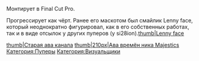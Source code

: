 {{Инфобокс для пуперов
|title2=heute.
|другие_ники=Kekusmajestics, Kekus, Majestics
|image3=[[Файл:QgEEPqBkOos.jpg|frame|heute.]]
|caption3=
|сферы_творчества=
|год_начала=2017
|image4=
|caption4=
|имя_фамилия=Александр Копытов
|дата_рождения=
|место_проживания=
|ссылки=[https://www.youtube.com/channel/UC4K_LWX7Jc8uCkrkUcWpLkg канал]
}}Монтирует в Final Cut Pro.

Прогрессирует как чёрт. Ранее его маскотом был смайлик Lenny face, который неоднократно фигурировал, как в его собственных работах, так и в виде отсылок у других пуперов (у si28ion).[[Файл:Le-lenny-face.png|thumb|Lenny face]]

[[Файл:NENsKLgzibA.jpg|thumb|Старая ава канала]]
[[Файл:G12QrK0mJQ.jpg|thumb|210px|Ава времён ника Majestics]]
[[Категория:Пуперы]]
[[Категория:Визуальщики]]